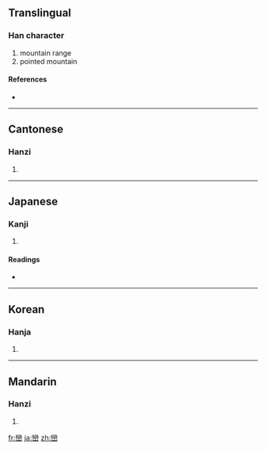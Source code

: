 {{also|峦}}
==Translingual==

===Han character===
{{Han char|rn=46|rad=山|as=19|sn=22|four=2277<sub>2</sub>|canj=女火山 (VFU)}}

# mountain range
# pointed mountain

====References====
* {{Han ref|kx=0322.430|dkj=08640|dj=0623.090|hdz=10808.120|uh=5DD2|ud=24018|bh=C572|bd=50546}}

----

==Cantonese==

===Hanzi===
{{yue-hanzi|jyut=|y=lyun4|sim=峦}}

# {{defn|Cantonese|sort=山19}}

----

==Japanese==

===Kanji===
{{ja-kanji|grade=|rs=山19}}

# {{defn|Japanese|sort=山19}}

====Readings====
* {{ja-readings|on=[[らん]] (ran)|kun=[[みね]] (mine)}}

----

==Korean==

===Hanja===
{{ko-hanja|hangeul=만|rv=man|mr=man}}

# {{defn|Korean|sort=山19}}

----

==Mandarin==

===Hanzi===
{{cmn-hanzi|sim=峦|pin=[[luán]] ([[luan2]])|wg=luan<sup>2</sup>}}

# {{defn|Mandarin|sort=山19}}

[[fr:巒]]
[[ja:巒]]
[[zh:巒]]